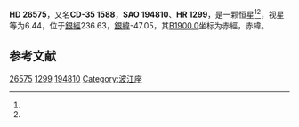 {{Starbox begin
| name = HD 26575
}}
{{Starbox observe
| epoch = [[J2000.0|J2000.0]]
| constell = {{星座名待查}}<ref name=SIMBAD>{{cite web
 | url=http://simbad.u-strasbg.fr/simbad/sim-id?Ident=HR+1299
 | title=Pulsating variable Star
 | publisher=Centre de Données astronomiques de Strasbourg
 | work=SIMBAD
 | accessdate=2012-07-13
 | archive-date=2016-03-17
 | archive-url=https://web.archive.org/web/20160317012710/http://simbad.u-strasbg.fr/simbad/sim-id?Ident=HR+1299
 | dead-url=no
 }}</ref><ref name=DATA>{{cite web
 | url=http://vizier.u-strasbg.fr/viz-bin/VizieR-5?-out.add=.&-source=5050&-corr=PK=HR&-out.max=9999&HR=1299
 | title=VizieR Detailed Page
 | accessdate=2012-07-13
 | archive-date=2016-03-04
 | archive-url=https://web.archive.org/web/20160304214907/http://vizier.u-strasbg.fr/viz-bin/VizieR-5?-out.add=.&-source=5050&-corr=PK=HR&-out.max=9999&HR=1299
 | dead-url=no
 }}</ref>
| 星官 = 
| ra = {{RA|4|10|45.8}}<ref name=SIMBAD /><ref name=DATA />
| dec = {{DEC|-35|16|26}}<ref name=SIMBAD /><ref name=DATA />
| appmag_v = 6.44<ref name=SIMBAD /><ref name=DATA />
}}
{{Starbox character
| class = K1+IIIaCH-1.5<ref name=SIMBAD /><ref name=DATA />
| b-v = 1.07<ref name=SIMBAD /><ref name=DATA />
| u-b = 0.96<ref name=SIMBAD /><ref name=DATA />
| r-i = 0.56<ref name=SIMBAD /><ref name=DATA />
| variable = 
}}
{{Starbox astrometry
| radial_v = 0.96
| prop_mo_ra = 28
| parallax = 
| p_error = 
}}
{{Starbox catalog
| names =CD-35 1588，[[SAO星表|SAO]] 194810，[[HD星表|HD]] 26575，[[HR星表|HR]] 1299}}
{{Starbox reference |Simbad=HR+1299}}
{{Starbox end}}

'''HD 26575'''，又名'''CD-35 1588'''，'''SAO 194810'''、'''HR 1299'''，是一颗恒星<ref name=SIMBAD /><ref name=DATA />，视星等为6.44，位于[[銀道座標系|銀經]]236.63，[[銀道座標系|銀緯]]-47.05，其[[B1900.0|B1900.0]]坐标为赤經{{RA|4|7|2.7}}，赤緯{{DEC|-35|-47.05|57}}。

== 参考文献 ==
{{reflist}}

{{star-stub}}

[[Category:HD和HDE天體|26575]]
[[Category:HR天體|1299]]
[[Category:SAO天體|194810]]
[[Category:波江座|Category:波江座]]